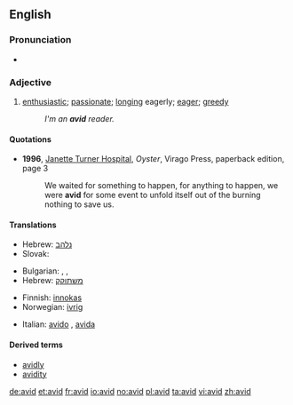 ==English==

===Pronunciation===

* {{IPA|/ævɪd/|/ævəd/|lang=en}}

===Adjective===
{{en-adj}}

# [[enthusiastic]]; [[passionate]]; [[long]]ing eagerly; [[eager]]; [[greedy]]
#: ''I'm an '''avid''' reader.''

====Quotations====
* '''1996''', [[w:Janette Turner Hospital|Janette Turner Hospital]], ''Oyster'', Virago Press, paperback edition, page 3
*: We waited for something to happen, for anything to happen, we were '''avid''' for some event to unfold itself out of the burning nothing to save us.

====Translations====
{{trans-top|enthusiastic; passionate}}
* Hebrew: [[נלהב]]
* Slovak: {{t-|sk|nadšený|m}}
{{trans-mid}}
{{trans-bottom}}

{{trans-top|longing eagerly; eager; greedy}}
* Bulgarian: {{t+|bg|алчен|sc=Cyrl}},  {{t|bg|лаком|sc=Cyrl}},  {{t|bg|ненаситен|sc=Cyrl}}
* Hebrew: [[משתוקק]]
{{trans-mid}}
{{trans-bottom}}

{{checktrans-top}}
* Finnish: [[innokas]]
* Norwegian: [[ivrig]]
{{checktrans-mid}}
* Italian: [[avido]] {{m}}, [[avida]] {{f}}
{{checktrans-bottom}}

====Derived terms====
* [[avidly]]
* [[avidity]]

[[de:avid]]
[[et:avid]]
[[fr:avid]]
[[io:avid]]
[[no:avid]]
[[pl:avid]]
[[ta:avid]]
[[vi:avid]]
[[zh:avid]]